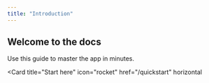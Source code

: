 ```yaml
---
title: "Introduction"
---
```


## Welcome to the docs

Use this guide to master the app in minutes.

<Card
  title="Start here"
  icon="rocket"
  href="/quickstart"
  horizontal
>
</Card>
